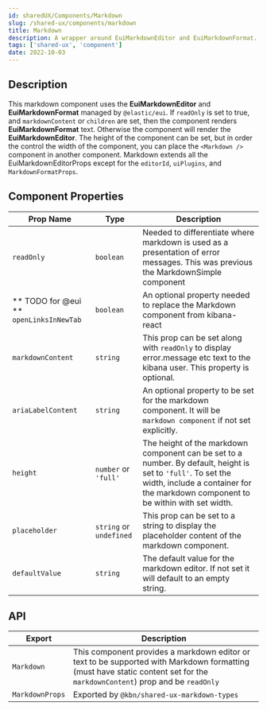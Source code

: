 ```yaml
---
id: sharedUX/Components/Markdown
slug: /shared-ux/components/markdown
title: Markdown
description: A wrapper around EuiMarkdownEditor and EuiMarkdownFormat.
tags: ['shared-ux', 'component']
date: 2022-10-03
---
```


## Description

This markdown component uses the **EuiMarkdownEditor** and **EuiMarkdownFormat** managed by `@elastic/eui`. If `readOnly` is set to true, and `markdownContent` or `children` are set, then the component renders **EuiMarkdownFormat** text. Otherwise the component will render the **EuiMarkdownEditor**. The height of the component can be set, but in order the control the width of the component, you can place the `<Markdown />` component in another component.
Markdown extends all the EuiMarkdownEditorProps except for the `editorId`, `uiPlugins`, and `MarkdownFormatProps`.

## Component Properties 

| Prop Name | Type | Description |
|---|---|---|
| `readOnly` | `boolean` | Needed to differentiate where markdown is used as a presentation of error messages. This was previous the MarkdownSimple component |
| ** TODO for @eui ** `openLinksInNewTab` | `boolean` | An optional property needed to replace the Markdown component from kibana-react |
|`markdownContent` | `string` | This prop can be set along with `readOnly` to display error.message etc text to the kibana user. This property is optional. |
| `ariaLabelContent` | `string` | An optional property to be set for the markdown component. It will be `markdown component` if not set explicitly. |
| `height` | `number` or `'full'` | The height of the markdown component can be set to a number. By default, height is set to `'full'`. To set the width, include a container for the markdown component to be within with set width. |
| `placeholder` | `string` or `undefined` | This prop can be set to a string to display the placeholder content of the markdown component. |
| `defaultValue` | `string` | The default value for the markdown editor. If not set it will default to an empty string. |

## API

| Export | Description |
|---|---|
| `Markdown` | This component provides a markdown editor or text to be supported with Markdown formatting (must have static content set for the `markdownContent`) prop and be `readOnly` |
| `MarkdownProps` | Exported by `@kbn/shared-ux-markdown-types` |


